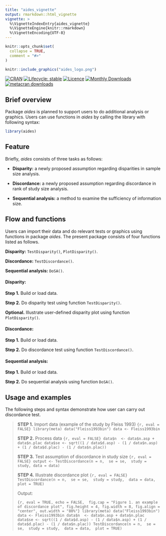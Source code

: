 ---
title: "aides_vignette"
output: rmarkdown::html_vignette
vignette: >
  %\VignetteIndexEntry{aides_vignette}
  %\VignetteEngine{knitr::rmarkdown}
  %\VignetteEncoding{UTF-8}
---

```{r, include = FALSE}
knitr::opts_chunk$set(
  collapse = TRUE,
  comment = "#>"
)
```

```{r echo = FALSE, out.width = "10%"}
knitr::include_graphics("aides_logo.png")
```


[![CRAN](https://img.shields.io/cran/v/aides?color=blue&label=CRAN&logo=r)](https://cran.r-project.org/package=aides)
[![Lifecycle: stable](https://img.shields.io/badge/lifecycle-stable-brightgreen.svg?color=grassgreen)](https://lifecycle.r-lib.org/articles/stages.html#stable)
[![Licence](https://img.shields.io/badge/licence-GPL--3-brightgreen.svg?color=grassgreen)](https://www.gnu.org/licenses/gpl-3.0.en.html)
[![Monthly Downloads](https://cranlogs.r-pkg.org:443/badges/aides?color=orange)](https://cranlogs.r-pkg.org:443/badges/aides)
[![metacran downloads](https://cranlogs.r-pkg.org/badges/grand-total/aides?color=orange)](https://cran.r-project.org/package=aides)


## Brief overview

Package *aides* is planned to support users to do additional analysis or graphics. Users can use functions in *aides* by calling the library with following syntax:

```{r setup}
library(aides)
```


## Feature

Briefly, *aides* consists of three tasks as follows:

- **Disparity:** a newly proposed assumption regarding disparities in sample size analysis.

- **Discordance:** a newly proposed assumption regarding discordance in rank of study size analysis.

- **Sequential analysis:** a method to examine the sufficiency of information size.



## Flow and functions

Users can import their data and do relevant tests or graphics using functions in package *aides*. The present package consists of four functions listed as follows. 

**Disparity:**  `TestDisparity()`, `PlotDisparity()`.

**Discordance:** `TestDiscordance()`.  
  
**Sequential analysis:**  `DoSA()`.
\

#### Disparity:

**Step 1.** Build or load data.

**Step 2.** Do disparity test using function `TestDisparity()`.

**Optional.** Illustrate user-defined disparity plot using function `PlotDisparity()`.


#### Discordance:

**Step 1.** Build or load data.

**Step 2.** Do discordance test using function `TestDiscordance()`.


#### Sequential analysis:

**Step 1.** Build or load data.

**Step 2.** Do sequential analysis using function `DoSA()`.


## Usage and examples

The following steps and syntax demonstrate how user can carry out discordance test.

> **STEP 1.** Import data (example of the study by Fleiss 1993)
> ```{r, eval = FALSE}
library(meta)
data("Fleiss1993bin")
data <- Fleiss1993bin
> ```
>
> **STEP 2.** Process data
> ```{r, eval = FALSE}
data$n  <- data$n.asp + data$n.plac
data$se <- sqrt((1 / data$d.asp) - (1 / data$n.asp) + (1 / data$d.plac) - (1 / data$n.plac))
> ```
>
> **STEP 3.** Test assumption of discordance in study size
> ```{r, eval = FALSE}
output <- TestDiscordance(n = n, 
                          se = se, 
                          study = study,
                          data = data)
> ```
>
> **STEP 4.** Illustrate discordance plot
> ```{r, eval = FALSE}
TestDiscordance(n = n, 
                se = se, 
                study = study, 
                data = data, 
                plot = TRUE)
> ```
>
> Output:
>
> ```{r, eval = TRUE, echo = FALSE,  fig.cap = "Figure 1. an example of discordance plot", fig.height = 4, fig.width = 8, fig.align = "center", out.width = "80%"}
library(meta)
data("Fleiss1993bin")
data <- Fleiss1993bin
data$n  <- data$n.asp + data$n.plac
data$se <- sqrt((1 / data$d.asp) - (1 / data$n.asp) + (1 / data$d.plac) - (1 / data$n.plac))
TestDiscordance(n = n, 
                se = se, 
                study = study, 
                data = data, 
                plot = TRUE)
> ```
